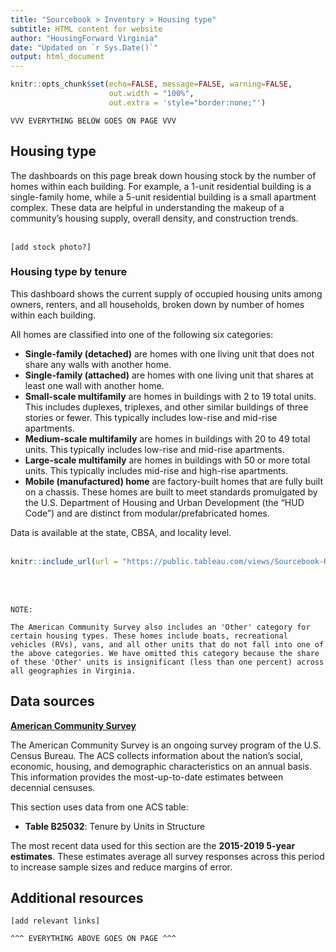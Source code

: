 ```yaml
---
title: "Sourcebook > Inventory > Housing type"
subtitle: HTML content for website
author: "HousingForward Virginia"
date: "Updated on `r Sys.Date()`"
output: html_document
---
```


```r
knitr::opts_chunk$set(echo=FALSE, message=FALSE, warning=FALSE,
                      out.width = "100%",
                      out.extra = 'style="border:none;"')
```


```
VVV EVERYTHING BELOW GOES ON PAGE VVV
```

## Housing type

The dashboards on this page break down housing stock by the number of homes within each building. For example, a 1-unit residential building is a single-family home, while a 5-unit residential building is a small apartment complex. These data are helpful in understanding the makeup of a community's housing supply, overall density, and construction trends.
<br>
<br>
```
[add stock photo?]
```

### Housing type by tenure

This dashboard shows the current supply of occupied housing units among owners, renters, and all households, broken down by number of homes within each building.

All homes are classified into one of the following six categories:

* **Single-family (detached)** are homes with one living unit that does not share any walls with another home.
* **Single-family (attached)** are homes with one living unit that shares at least one wall with another home.
* **Small-scale multifamily** are homes in buildings with 2 to 19 total units. This includes duplexes, triplexes, and other similar buildings of three stories or fewer. This typically includes low-rise and mid-rise apartments.
* **Medium-scale multifamily** are homes in buildings with 20 to 49 total units. This typically includes low-rise and mid-rise apartments.
* **Large-scale multifamily** are homes in buildings with 50 or more total units. This typically includes mid-rise and high-rise apartments.
* **Mobile (manufactured) home** are factory-built homes that are fully built on a chassis. These homes are built to meet standards promulgated by the U.S. Department of Housing and Urban Development (the “HUD Code”) and are distinct from modular/prefabricated homes.

Data is available at the state, CBSA, and locality level.
<br>
<br>
```r
knitr::include_url(url = "https://public.tableau.com/views/Sourcebook-Housingtypebytenure/Statewide?:showVizHome=no&:embed=true", height = "500px")
```
<br>
<br>

```
NOTE:

The American Community Survey also includes an 'Other' category for certain housing types. These homes include boats, recreational vehicles (RVs), vans, and all other units that do not fall into one of the above categories. We have omitted this category because the share of these 'Other' units is insignificant (less than one percent) across all geographies in Virginia.
```

## Data sources

[**American Community Survey**](https://www.census.gov/programs-surveys/acs)

The American Community Survey is an ongoing survey program of the U.S. Census Bureau. The ACS collects information about the nation’s social, economic, housing, and demographic characteristics on an annual basis. This information provides the most-up-to-date estimates between decennial censuses.

This section uses data from one ACS table:

* **Table B25032**: Tenure by Units in Structure

The most recent data used for this section are the **2015-2019 5-year estimates**. These estimates average all survey responses across this period to increase sample sizes and reduce margins of error.

## Additional resources

```
[add relevant links]
```

```
^^^ EVERYTHING ABOVE GOES ON PAGE ^^^
```